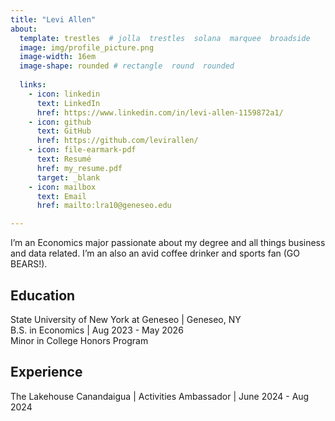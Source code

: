 ```yaml
---
title: "Levi Allen" 
about:
  template: trestles  # jolla  trestles  solana  marquee  broadside
  image: img/profile_picture.png
  image-width: 16em
  image-shape: rounded # rectangle  round  rounded
  
  links:
    - icon: linkedin
      text: LinkedIn
      href: https://www.linkedin.com/in/levi-allen-1159872a1/
    - icon: github
      text: GitHub
      href: https://github.com/levirallen/
    - icon: file-earmark-pdf
      text: Resumé
      href: my_resume.pdf
      target: _blank
    - icon: mailbox
      text: Email
      href: mailto:lra10@geneseo.edu

---
```



I'm an Economics major passionate about my degree and all things business and data related. I'm an also an avid coffee drinker and sports fan (GO BEARS!).

## Education

State University of New York at Geneseo | Geneseo, NY <br>
B.S. in Economics | Aug 2023 - May 2026 <br>
Minor in College Honors Program

## Experience

The Lakehouse Canandaigua  | Activities Ambassador | June 2024 - Aug 2024


